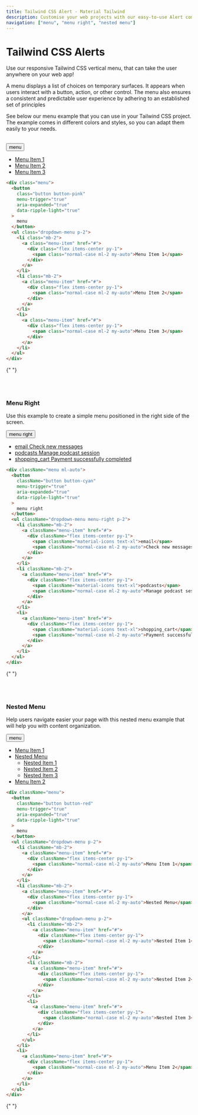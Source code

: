 ```yaml
---
title: Tailwind CSS Alert - Material Tailwind
description: Customise your web projects with our easy-to-use Alert component for Tailwind CSS using Material Design guidelines.
navigation: ["menu", "menu right", "nested menu"]
---
```


# Tailwind CSS Alerts

Use our responsive Tailwind CSS vertical menu, that can take the user anywhere on your web app!

A menu displays a list of choices on temporary surfaces. It appears when users interact with a button, action, or other control. The menu also ensures a consistent and predictable user experience by adhering to an established set of principles

See below our menu example that you can use in your Tailwind CSS project. The example comes in different colors and styles, so you can adapt them easily to your needs.

<br />
<ComponentCard id="menu">
  <div className="menu">
    <button
      className="button button-pink"
      menu-trigger="true"
      aria-expanded="true"
      data-ripple-light="true"
    >
      menu
    </button>
    <ul className="dropdown-menu p-2">
      <li className="mb-2">
        <a className="menu-item" href="#">
          <div className="flex items-center py-2">
            <span className="normal-case ml-2 my-auto">Menu Item 1</span>
          </div>
        </a>
      </li>
      <li className="mb-2">
        <a className="menu-item" href="#">
          <div className="flex items-center py-2">
            <span className="normal-case ml-2 my-auto">Menu Item 2</span>
          </div>
        </a>
      </li>
      <li>
        <a className="menu-item" href="#">
          <div className="flex items-center py-2">
            <span className="normal-case ml-2 my-auto">Menu Item 3</span>
          </div>
        </a>
      </li>
    </ul>
  </div>
</ComponentCard>

```html showLineNumbers
<div class="menu">
  <button
    class="button button-pink"
    menu-trigger="true"
    aria-expanded="true"
    data-ripple-light="true"
  >
    menu
  </button>
  <ul class="dropdown-menu p-2">
    <li class="mb-2">
      <a class="menu-item" href="#">
        <div class="flex items-center py-1">
          <span class="normal-case ml-2 my-auto">Menu Item 1</span>
        </div>
      </a>
    </li>
    <li class="mb-2">
      <a class="menu-item" href="#">
        <div class="flex items-center py-1">
          <span class="normal-case ml-2 my-auto">Menu Item 2</span>
        </div>
      </a>
    </li>
    <li>
      <a class="menu-item" href="#">
        <div class="flex items-center py-1">
          <span class="normal-case ml-2 my-auto">Menu Item 3</span>
        </div>
      </a>
    </li>
  </ul>
</div>
```

{" "}

<br />
<br />

### Menu Right

Use this example to create a simple menu positioned in the right side of the screen.

<ComponentCard id="menu right">
  <div className="menu ml-auto">
    <button
      className="button button-cyan"
      menu-trigger="true"
      aria-expanded="true"
      data-ripple-light="true"
    >
      menu right
    </button>
    <ul className="dropdown-menu menu-right p-2">
      <li className="mb-2">
        <a className="menu-item" href="#">
          <div className="flex items-center py-1">
            <span className="material-icons text-xl">email</span>
            <span className="normal-case ml-2 my-auto">Check new messages</span>
          </div>
        </a>
      </li>
      <li className="mb-2">
        <a className="menu-item" href="#">
          <div className="flex items-center py-1">
            <span className="material-icons text-xl">podcasts</span>
            <span className="normal-case ml-2 my-auto">Manage podcast session</span>
          </div>
        </a>
      </li>
      <li>
        <a className="menu-item" href="#">
          <div className="flex items-center py-1">
            <span className="material-icons text-xl">shopping_cart</span>
            <span className="normal-case ml-2 my-auto">Payment successfully completed</span>
          </div>
        </a>
      </li>
    </ul>
  </div>
</ComponentCard>

```html showLineNumbers
<div className="menu ml-auto">
  <button
    className="button button-cyan"
    menu-trigger="true"
    aria-expanded="true"
    data-ripple-light="true"
  >
    menu right
  </button>
  <ul className="dropdown-menu menu-right p-2">
    <li className="mb-2">
      <a className="menu-item" href="#">
        <div className="flex items-center py-1">
          <span className="material-icons text-xl">email</span>
          <span className="normal-case ml-2 my-auto">Check new messages</span>
        </div>
      </a>
    </li>
    <li className="mb-2">
      <a className="menu-item" href="#">
        <div className="flex items-center py-1">
          <span className="material-icons text-xl">podcasts</span>
          <span className="normal-case ml-2 my-auto">Manage podcast session</span>
        </div>
      </a>
    </li>
    <li>
      <a className="menu-item" href="#">
        <div className="flex items-center py-1">
          <span className="material-icons text-xl">shopping_cart</span>
          <span className="normal-case ml-2 my-auto">Payment successfully completed</span>
        </div>
      </a>
    </li>
  </ul>
</div>
```

{" "}

<br />
<br />

### Nested Menu

Help users navigate easier your page with this nested menu example that will help you with content organization.

<ComponentCard id="nested menu">
  <div className="menu">
    <button
      className="button button-red"
      menu-trigger="true"
      aria-expanded="true"
      data-ripple-light="true"
    >
      menu
    </button>
    <ul className="dropdown-menu p-2">
      <li className="mb-2">
        <a className="menu-item" href="#">
          <div className="flex items-center py-1">
            <span className="normal-case ml-2 my-auto">Menu Item 1</span>
          </div>
        </a>
      </li>
      <li className="mb-2">
        <a className="menu-item" href="#tailwind-menu">
          <div className="flex items-center py-1">
            <span className="normal-case ml-2 my-auto">Nested Menu</span>
          </div>
        </a>
        <ul className="dropdown-menu p-2">
          <li className="mb-2">
            <a className="menu-item" href="#">
              <div className="flex items-center py-1">
                <span className="normal-case ml-2 my-auto">Nested Item 1</span>
              </div>
            </a>
          </li>
          <li className="mb-2">
            <a className="menu-item" href="#">
              <div className="flex items-center py-1">
                <span className="normal-case ml-2 my-auto">Nested Item 2</span>
              </div>
            </a>
          </li>
          <li>
            <a className="menu-item" href="#">
              <div className="flex items-center py-1">
                <span className="normal-case ml-2 my-auto">Nested Item 3</span>
              </div>
            </a>
          </li>
        </ul>
      </li>
      <li>
        <a className="menu-item" href="#">
          <div className="flex items-center py-1">
            <span className="normal-case ml-2 my-auto">Menu Item 2</span>
          </div>
        </a>
      </li>
    </ul>
  </div>
</ComponentCard>

```html showLineNumbers
<div className="menu">
  <button
    className="button button-red"
    menu-trigger="true"
    aria-expanded="true"
    data-ripple-light="true"
  >
    menu
  </button>
  <ul className="dropdown-menu p-2">
    <li className="mb-2">
      <a className="menu-item" href="#">
        <div className="flex items-center py-1">
          <span className="normal-case ml-2 my-auto">Menu Item 1</span>
        </div>
      </a>
    </li>
    <li className="mb-2">
      <a className="menu-item" href="#">
        <div className="flex items-center py-1">
          <span className="normal-case ml-2 my-auto">Nested Menu</span>
        </div>
      </a>
      <ul className="dropdown-menu p-2">
        <li className="mb-2">
          <a className="menu-item" href="#">
            <div className="flex items-center py-1">
              <span className="normal-case ml-2 my-auto">Nested Item 1</span>
            </div>
          </a>
        </li>
        <li className="mb-2">
          <a className="menu-item" href="#">
            <div className="flex items-center py-1">
              <span className="normal-case ml-2 my-auto">Nested Item 2</span>
            </div>
          </a>
        </li>
        <li>
          <a className="menu-item" href="#">
            <div className="flex items-center py-1">
              <span className="normal-case ml-2 my-auto">Nested Item 3</span>
            </div>
          </a>
        </li>
      </ul>
    </li>
    <li>
      <a className="menu-item" href="#">
        <div className="flex items-center py-1">
          <span className="normal-case ml-2 my-auto">Menu Item 2</span>
        </div>
      </a>
    </li>
  </ul>
</div>
```

{" "}
